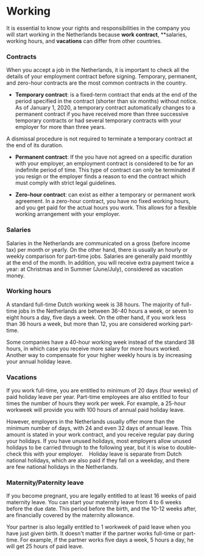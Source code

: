 # Working
It is essential to know your rights and responsibilities in the company you will start working in the Netherlands because **work contract**, **salaries, working hours, and **vacations** can differ from other countries.

### Contracts 
When you accept a job in the Netherlands, it is important to check all the details of your employment contract before signing. Temporary, permanent, and zero-hour contracts are the most common contracts in the country. 

- **Temporary contract**: is a fixed-term contract that ends at the end of the period specified in the contract (shorter than six months) without notice. As of January 1, 2020, a temporary contract automatically changes to a permanent contract if you have received more than three successive temporary contracts or had several temporary contracts with your employer for more than three years. 
 
A dismissal procedure is not required to terminate a temporary contract at the end of its duration.

- **Permanent contract**: If the you have not agreed on a specific duration with your employer, an employment contract is considered to be for an indefinite period of time. This type of contract can only be terminated if you resign or the employer finds a reason to end the contract which must comply with strict legal guidelines. 

- **Zero-hour contract**: can exist as either a temporary or permanent work agreement. In a zero-hour contract, you have no fixed working hours, and you get paid for the actual hours you work. This allows for a flexible working arrangement with your employer. 

### Salaries
Salaries in the Netherlands are communicated on a gross (before income tax) per month or yearly. On the other hand, there is usually an hourly or weekly comparison for part-time jobs. Salaries are generally paid monthly at the end of the month. In addition, you will receive extra payment twice a year: at Christmas and in Summer (June/July), considered as vacation money.

### Working hours
A standard full-time Dutch working week is 38 hours. The majority of full-time jobs in the Netherlands are between 36-40 hours a week, or seven to eight hours a day, five days a week. On the other hand, if you work less than 36 hours a week, but more than 12, you are considered working part-time. 

Some companies have a 40-hour working week instead of the standard 38 hours, in which case you receive more salary for more hours worked. Another way to compensate for your higher weekly hours is by increasing your annual holiday leave. 

### Vacations
If you work full-time, you are entitled to minimum of 20 days (four weeks) of paid holiday leave per year. Part-time employees are also entitled to four times the number of hours they work per week. For example, a 25-hour workweek will provide you with 100 hours of annual paid holiday leave.

However, employers in the Netherlands usually offer more than the minimum number of days, with 24 and even 32 days of annual leave. This amount is stated in your work contract, and you receive regular pay during your holidays. If you have unused holidays, most employers allow unused holidays to be carried through to the following year, but it is wise to double-check this with your employer. 
 
<callout>
  Holiday leave is separate from Dutch national holidays, which are also paid if they fall on a weekday, and there are few national holidays in the Netherlands. 
</callout>

### Maternity/Paternity leave
If you become pregnant, you are legally entitled to at least 16 weeks of paid maternity leave. You can start your maternity leave from 4 to 6 weeks before the due date. This period before the birth, and the 10-12 weeks after, are financially covered by the maternity allowance. 

Your partner is also legally entitled to 1 workweek of paid leave when you have just given birth. It doesn't matter if the partner works full-time or part-time. For example, if the partner works five days a week, 5 hours a day, he will get 25 hours of paid leave. 